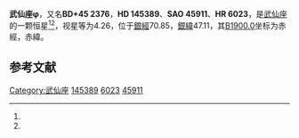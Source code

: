 {{Starbox begin
| name = 武仙座φ
}}
{{Starbox observe
| epoch = [[J2000.0|J2000.0]]
| constell = [[武仙座|武仙座]]<ref name=SIMBAD>{{cite web
 | url=http://simbad.u-strasbg.fr/simbad/sim-id?Ident=HR+6023
 | title=Pulsating variable Star
 | publisher=Centre de Données astronomiques de Strasbourg
 | work=SIMBAD
 | accessdate=2012-07-13
 | archive-date=2020-11-03
 | archive-url=https://web.archive.org/web/20201103193226/http://simbad.u-strasbg.fr/simbad/sim-id?Ident=HR+6023
 }}</ref><ref name=DATA>{{cite web
 | url=http://vizier.u-strasbg.fr/viz-bin/VizieR-5?-out.add=.&-source=5050&-corr=PK=HR&-out.max=9999&HR=6023
 | title=VizieR Detailed Page
 | accessdate=2012-07-13
 | archive-date=2016-03-05
 | archive-url=https://web.archive.org/web/20160305024916/http://vizier.u-strasbg.fr/viz-bin/VizieR-5?-out.add=.&-source=5050&-corr=PK=HR&-out.max=9999&HR=6023
 | dead-url=no
 }}</ref>
| 星官 = 
| ra = {{RA|16|8|46.2}}<ref name=SIMBAD /><ref name=DATA />
| dec = {{DEC|+44|56|6}}<ref name=SIMBAD /><ref name=DATA />
| appmag_v = 4.26<ref name=SIMBAD /><ref name=DATA />
}}
{{Starbox character
| class = B9p:Mn:<ref name=SIMBAD /><ref name=DATA />
| b-v = -0.07<ref name=SIMBAD /><ref name=DATA />
| u-b = -0.28<ref name=SIMBAD /><ref name=DATA />
| r-i = -0.09<ref name=SIMBAD /><ref name=DATA />
| variable = 
}}
{{Starbox astrometry
| radial_v = -0.28
| prop_mo_ra = -16
| parallax = 0.02
| p_error = 
}}
{{Starbox catalog
| names =BD+45 2376，[[SAO星表|SAO]] 45911，[[HD星表|HD]] 145389，[[HR星表|HR]] 6023}}
{{Starbox reference |Simbad=HR+6023}}
{{Starbox end}}

'''武仙座φ'''，又名'''BD+45 2376'''，'''HD 145389'''、'''SAO 45911'''、'''HR 6023'''，是[[武仙座|武仙座]]的一颗恒星<ref name=SIMBAD /><ref name=DATA />，视星等为4.26，位于[[銀道座標系|銀經]]70.85，[[銀道座標系|銀緯]]47.11，其[[B1900.0|B1900.0]]坐标为赤經{{RA|16|5|37}}，赤緯{{DEC|+45|47.11|49}}。

== 参考文献 ==
{{reflist}}

{{star-stub}}

{{武仙座恒星}}
[[Category:武仙座|Category:武仙座]]
[[Category:HD和HDE天體|145389]]
[[Category:HR天體|6023]]
[[Category:SAO天體|45911]]